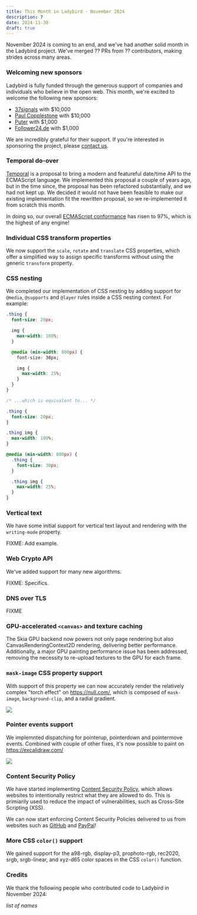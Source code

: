 ```yaml
---
title: This Month in Ladybird - November 2024
description: ?
date: 2024-11-30
draft: true
---
```


November 2024 is coming to an end, and we've had another solid month in the Ladybird project. We've merged ?? PRs from ?? contributors, making strides across many areas.

### Welcoming new sponsors

Ladybird is fully funded through the generous support of companies and individuals who believe in the open web. This month, we're excited to welcome the following new sponsors:

- [37signals](https://www.37signals.com) with $10,000
- [Paul Copplestone](https://paul.copplest.one) with $10,000
- [Puter](https://www.puter.com) with $1,000
- [Follower24.de](http://follower24.de) with $1,000

We are incredibly grateful for their support. If you're interested in sponsoring the project, please [contact us](mailto:contact@ladybird.org).

### Temporal do-over

[Temporal](https://tc39.es/proposal-temporal/docs/) is a proposal to bring a modern and featureful date/time API to the ECMAScript language.
We implemented this proposal a couple of years ago, but in the time since, the proposal has been refactored substantially, and we had not kept up.
We decided it would not have been feasible to make our existing implementation fit the rewritten proposal, so we re-implemented it from scratch
this month.

In doing so, our overall [ECMAScript conformance](https://test262.fyi/#) has risen to 97%, which is the highest of any engine!

### Individual CSS transform properties

We now support the `scale`, `rotate` and `translate` CSS properties, which offer a simplified way to assign specific transforms without using the generic `transform` property.

### CSS nesting

We completed our implementation of CSS nesting by adding support for `@media`, `@supports` and `@layer` rules inside a CSS nesting context. For example:

```css
.thing {
  font-size: 20px;

  img {
    max-width: 100%;
  }

  @media (min-width: 800px) {
    font-size: 30px;

    img {
      max-width: 25%;
    }
  }
}

/* ...which is equivalent to... */

.thing {
  font-size: 20px;
}

.thing img {
  max-width: 100%;
}

@media (min-width: 800px) {
  .thing {
    font-size: 30px;
  }

  .thing img {
    max-width: 25%;
  }
}
```

### Vertical text

We have some initial support for vertical text layout and rendering with the `writing-mode` property.

FIXME: Add example.

### Web Crypto API

We've added support for many new algorithms.

FIXME: Specifics.

### DNS over TLS

FIXME

### GPU-accelerated `<canvas>` and texture caching

The Skia GPU backend now powers not only page rendering but also CanvasRenderingContext2D rendering, delivering better performance.
Additionally, a major GPU painting performance issue has been addressed, removing the necessity to re-upload textures to the GPU for each frame.

### `mask-image` CSS property support

With support of this property we can now accurately render the relatively complex "torch effect" on https://null.com/, which is composed of `mask-image`, `background-clip`, and a radial gradient.

![](/assets/img/newsletter-nov-2024-null-com.png)

### Pointer events support

We implemnted dispatching for pointerup, pointerdown and pointermove events.
Combined with couple of other fixes, it's now possible to paint on https://excalidraw.com/

![](/assets/img/newsletter-nov-2024-excalidraw.png)

### Content Security Policy

We have started implementing [Content Security Policy](https://developer.mozilla.org/en-US/docs/Web/HTTP/CSP), which allows websites to intentionally
restrict what they are allowed to do. This is primiarily used to reduce the impact of vulnerabilities, such as Cross-Site Scripting (XSS).

We can now start enforcing Content Security Policies delivered to us from websites such as [GitHub](https://github.com/) and [PayPal](https://paypal.com/)!

### More CSS `color()` support

We gained support for the a98-rgb, display-p3, prophoto-rgb, rec2020, srgb, srgb-linear, and xyz-d65 color spaces in the CSS `color()` function.

### Credits

We thank the following people who contributed code to Ladybird in November 2024:

_list of names_

